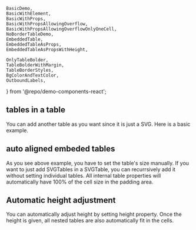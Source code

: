 	BasicDemo,
	BasicWithElement,
	BasicWithProps,
	BasicWithPropsAllowingOverflow,
	BasicWithPropsAllowingOverflowOnlyOneCell,
	NoBorderTableDemo,
	EmbeddedTable,
	EmbeddedTableAsProps,
	EmbeddedTableAsPropsWithHeight,
	
	OnlyTableBolder,
	TableBolderWithMargin,
	TableBorderStyles,
	BgColorAndTextColor,
	OutboundLabels,
} from '@repo/demo-components-react';

## tables in a table <GitHubLink demoName="EmbeddedTable" is:inline />

You can add another table as you want since it is just a SVG.
Here is a basic example.

<div className='demo-container'>
	<EmbeddedTable />
</div>

## auto aligned embeded tables <GitHubLink demoName="EmbeddedTableAsProps" is:inline />

As you see above example, you have to set the table's size manually.
If you want to just add SVGTables in a SVGTable, you can recurrsively add it
without setting individual tables. All internal table properties will
automatically have 100% of the cell size in the padding area.

<div className='demo-container'>
	<EmbeddedTableAsProps />
</div>


## Automatic height adjustment <GitHubLink demoName="EmbeddedTableAsPropsWithHeight" is:inline />

You can automatically adjust height by setting height property.
Once the height is given, all nested tables are also automatically fit in the cells.

<div className='demo-container'>
	<EmbeddedTableAsPropsWithHeight />
</div>
